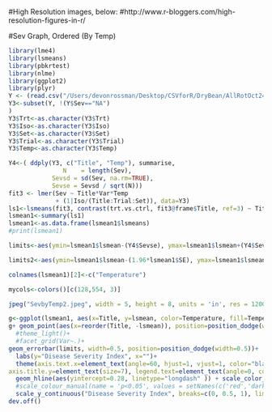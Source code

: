 #High Resolution images, below:
#http://www.r-bloggers.com/high-resolution-figures-in-r/


#Sev Graph, Ordered (By Temp)
```r
library(lme4)
library(lsmeans)
library(pbkrtest)
library(nlme)
library(ggplot2)
library(plyr)
Y <- (read.csv("/Users/devonrossman/Desktop/CSVforR/DryBean/AllRotOct24.csv", header=TRUE, stringsAsFactors=FALSE, fileEncoding="latin1"))
Y3<-subset(Y, !(Y$Sev=="NA")
)
Y3$Trt<-as.character(Y3$Trt)
Y3$Iso<-as.character(Y3$Iso)
Y3$Set<-as.character(Y3$Set)
Y3$Trial<-as.character(Y3$Trial)
Y3$Temp<-as.character(Y3$Temp)

Y4<-( ddply(Y3, c("Title", "Temp"), summarise,
               N    = length(Sev),
            Sevsd = sd(Sev, na.rm=TRUE),
            Sevse = Sevsd / sqrt(N)))
fit3 <- lmer(Sev ~ Title*Var*Temp 
             + (1|Iso/(Title:Trial:Set)), data=Y3)
ls1<-lsmeans(fit3, contrast(trt.vs.ctrl, fit3@frame$Title, ref=3) ~ Title:Temp)
lsmean1<-summary(ls1)
lsmean1<-as.data.frame(lsmean1$lsmeans)
#print(lsmean1)

limits<-aes(ymin=lsmean1$lsmean-(Y4$Sevse), ymax=lsmean1$lsmean+(Y4$Sevse))

limits2<-aes(ymin=lsmean1$lsmean-(1.96*lsmean1$SE), ymax=lsmean1$lsmean+(1.96*lsmean1$SE))

colnames(lsmean1)[2]<-c("Temperature")

mycols<-colors()[c(128,554, 3)]

jpeg("SevbyTemp2.jpeg", width = 5, height = 8, units = 'in', res = 1200)

g<-ggplot(lsmean1, aes(x=Title, y=lsmean, color=Temperature, fill=Temperature, linetype="dashed"))
g+ geom_point(aes(x=reorder(Title, -lsmean)), position=position_dodge(width=0.5), size=1)+
  #theme_light()+
  #facet_grid(Var~.)+
geom_errorbar(limits, width=0.5, position=position_dodge(width=0.5))+
  labs(y="Disease Severity Index", x="")+
  theme(axis.text.x=element_text(angle=60, hjust=1, vjust=1, color="black", size=7, face="italic"),
axis.title.y=element_text(size=7), legend.text=element_text(angle=0, color="black", size=9), legend.text.align=0.5, legend.title=element_text(angle=0, size=10), legend.title.align=0.5, legend.position="right", axis.text.y=element_text(angle=90, hjust=0.5, vjust=1, color="black", size=6), legend.text.align=0.5) + 
  geom_hline(aes(yintercept=0.28, linetype="longdash" )) + scale_color_manual(values=mycols)+
  #scale_colour_manual(name = 'p<0.05', values = setNames(c('red','dark green'), c(T, F))) +
  scale_y_continuous("Disease Severity Index", breaks=c(0, 0.5, 1), limits=c(-0.04, 1.03))
dev.off()
```

